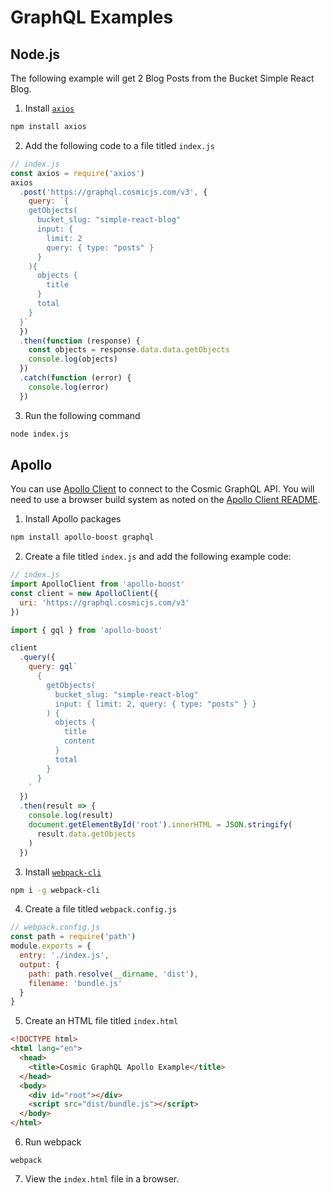 # GraphQL Examples

## Node.js

The following example will get 2 Blog Posts from the Bucket Simple React Blog.

1. Install [`axios`](https://www.npmjs.com/package/axios)

```bash
npm install axios
```

2. Add the following code to a file titled `index.js`

```javascript
// index.js
const axios = require('axios')
axios
  .post('https://graphql.cosmicjs.com/v3', {
    query: `{ 
    getObjects(
      bucket_slug: "simple-react-blog"
      input: {
        limit: 2
        query: { type: "posts" }
      }
    ){
      objects {
        title
      }
      total
    }
  }`
  })
  .then(function (response) {
    const objects = response.data.data.getObjects
    console.log(objects)
  })
  .catch(function (error) {
    console.log(error)
  })
```

3. Run the following command

```bash
node index.js
```

## Apollo

You can use [Apollo Client](https://github.com/apollographql/apollo-client) to connect to the Cosmic GraphQL API. You will need to use a browser build system as noted on the [Apollo Client README](https://github.com/apollographql/apollo-client/blob/master/README.md#installation).

1. Install Apollo packages

```bash
npm install apollo-boost graphql
```

2. Create a file titled `index.js` and add the following example code:

```javascript
// index.js
import ApolloClient from 'apollo-boost'
const client = new ApolloClient({
  uri: 'https://graphql.cosmicjs.com/v3'
})

import { gql } from 'apollo-boost'

client
  .query({
    query: gql`
      {
        getObjects(
          bucket_slug: "simple-react-blog"
          input: { limit: 2, query: { type: "posts" } }
        ) {
          objects {
            title
            content
          }
          total
        }
      }
    `
  })
  .then(result => {
    console.log(result)
    document.getElementById('root').innerHTML = JSON.stringify(
      result.data.getObjects
    )
  })
```

3. Install [`webpack-cli`](https://www.npmjs.com/package/webpack-cli)

```bash
npm i -g webpack-cli
```

4. Create a file titled `webpack.config.js`

```javascript
// webpack.config.js
const path = require('path')
module.exports = {
  entry: './index.js',
  output: {
    path: path.resolve(__dirname, 'dist'),
    filename: 'bundle.js'
  }
}
```

5. Create an HTML file titled `index.html`

```html
<!DOCTYPE html>
<html lang="en">
  <head>
    <title>Cosmic GraphQL Apollo Example</title>
  </head>
  <body>
    <div id="root"></div>
    <script src="dist/bundle.js"></script>
  </body>
</html>
```

6. Run webpack

```
webpack
```

7. View the `index.html` file in a browser.
